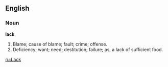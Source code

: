 ==English==

===Noun===

'''lack'''

#Blame; cause of blame; fault; crime; offense.
#Deficiency; want; need; destitution; failure; as, a lack of sufficient food.

[[ru:Lack]]